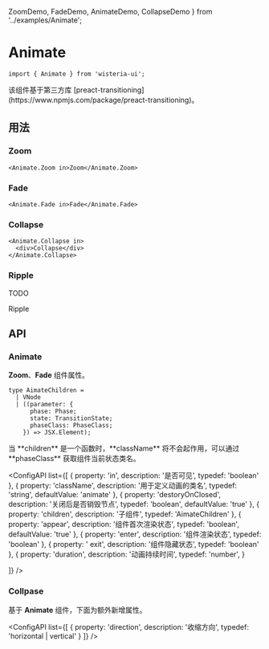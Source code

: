   ZoomDemo,
  FadeDemo,
  AnimateDemo,
  CollapseDemo
} from '../examples/Animate';

# Animate

```tsx
import { Animate } from 'wisteria-ui';
```

<Callout type="info">
  该组件基于第三方库
  [preact-transitioning](https://www.npmjs.com/package/preact-transitioning)。
</Callout>

## 用法

### Zoom

```tsx
<Animate.Zoom in>Zoom</Animate.Zoom>
```

<CodeDemoArea label="Zoom Transition">
  <AnimateDemo defaultVisible TransitionComponent={Animate.Zoom} />
</CodeDemoArea>

### Fade

```tsx
<Animate.Fade in>Fade</Animate.Fade>
```

<CodeDemoArea label="Fade Transition">
  <AnimateDemo TransitionComponent={Animate.Fade} />
</CodeDemoArea>

### Collapse

```tsx
<Animate.Collapse in>
  <div>Collapse</div>
</Animate.Collapse>
```

<CodeDemoArea label="Collapse Transition">
  <CollapseDemo />
</CodeDemoArea>

### Ripple

<Callout type="warning">TODO</Callout>

<CodeDemoArea label="Ripple Transition">
  <div class="text-white cursor-pointer bg-violet-400 w-56 h-24 rounded relative flex items-center justify-center">
    <span class="font-bold text-2xl italic">Ripple</span>
    <Animate.Ripple />
  </div>
</CodeDemoArea>

## API

### Animate

<Callout type="info">**Zoom**、**Fade** 组件属性。</Callout>

```tsx
type AimateChildren =
  | VNode
  | ((parameter: {
      phase: Phase;
      state: TransitionState;
      phaseClass: PhaseClass;
    }) => JSX.Element);
```

<Callout type="warning">
  当 **children** 是一个函数时，**className** 将不会起作用，可以通过
  **phaseClass** 获取组件当前状态类名。
</Callout>

<ConfigAPI
  list={[
    {
      property: 'in',
      description: '是否可见',
      typedef: 'boolean'
    },
    {
      property: 'className',
      description: '用于定义动画的类名',
      typedef: 'string',
      defaultValue: 'animate'
    },
    {
      property: 'destoryOnClosed',
      description: '关闭后是否销毁节点',
      typedef: 'boolean',
      defaultValue: 'true'
    },
    {
      property: 'children',
      description: '子组件',
      typedef: 'AimateChildren'
    },
    {
      property: 'appear',
      description: '组件首次渲染状态',
      typedef: 'boolean',
      defaultValue: 'true'
    },
    {
      property: 'enter',
      description: '组件渲染状态',
      typedef: 'boolean'
    },
    {
      property: ' exit',
      description: '组件隐藏状态',
      typedef: 'boolean'
    },
    {
      property: 'duration',
      description: '动画持续时间',
      typedef: 'number',
    }

]}
/>

### Collpase

<Callout type="info">基于 **Animate** 组件，下面为额外新增属性。</Callout>

<ConfigAPI
  list={[
    {
      property: 'direction',
      description: '收缩方向',
      typedef: 'horizontal | vertical'
    }
  ]}
/>
